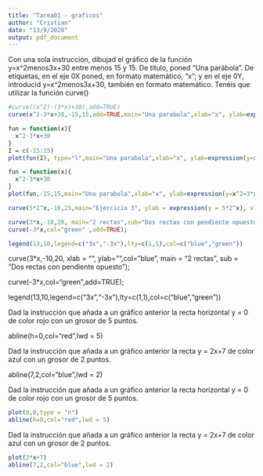 ```yaml
---
title: "Tarea01 - graficos"
author: "Cristian"
date: "13/9/2020"
output: pdf_document
---
```


Con una sola instrucción, dibujad el gráfico de la función y=x^2menos3x+30 entre menos 15 y 15. De título, poned “Una parábola”. De etiquetas, en el eje 0X poned, en formato matemático, "x"; y en el eje 0Y, introducid y=x^2menos3x+30, también en formato matemático. Tenéis que utilizar la función curve()

```r

#curve((x^2)-(3*x)+30),add=TRUE)
curve(x^2-3*x+30,-15,15,add=TRUE,main="Una parabola",xlab="x", ylab=expression(y=x^2−3*x+30))


```


```r

fun = function(x){
  x^2-3*x+30
}
I = c(-15:15)
plot(fun(I), type="l",main="Una parabola",xlab="x", ylab=expression(y=x^2−3*x+30))


```
```r

fun = function(x){
  x^2-3*x+30
}
plot(fun,-15,15,main="Una parabola",xlab="x", ylab=expression(y=x^2−3*x+30))


```

```r

curve(5*2^x,-10,25,main="Ejercicio 3", ylab = expression(y = 5*2^x), xlab = "x")

```

```r
curve(3*x,-10,20, main="2 rectas",sub="Dos rectas con pendiente opuesto"  , xlab = "", ylab="",col="blue");
curve(-3*x,col="green" ,add=TRUE);

legend(13,10,legend=c("3x","-3x"),lty=c(1,1),col=c("blue","green")) 

```

curve(3*x,-10,20, xlab = "", ylab="",col="blue", main = "2 rectas", sub = "Dos rectas con pendiente opuesto");

curve(-3*x,col="green",add=TRUE);

legend(13,10,legend=c("3x","-3x"),lty=c(1,1),col=c("blue","green")) 


Dad la instrucción que añada a un gráfico anterior la recta horizontal y = 0 de color rojo con un grosor de 5 puntos.

abline(h=0,col="red",lwd = 5)

Dad la instrucción que añada a un gráfico anterior la recta y = 2x+7 de color azul con un grosor de 2 puntos.

abline(7,2,col="blue",lwd = 2)


Dad la instrucción que añada a un gráfico anterior la recta horizontal y = 0 de color rojo con un grosor de 5 puntos.



```r


plot(0,0,type = "n")
abline(h=0,col="red",lwd = 5)

```




Dad la instrucción que añada a un gráfico anterior la recta y = 2x+7 de color azul con un grosor de 2 puntos.

```r


plot(2*x+7)
abline(7,2,col="blue",lwd = 2)

```



























